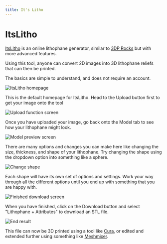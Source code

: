 ```yaml
---
title: It's Litho
---
```


# ItsLitho

[ItsLitho](http://tool.itslitho.com/) is an online lithophane generator, similar to [3DP Rocks](https://learn.tewahi.com/tools/3dprocks) but with more advanced features.

Using this tool, anyone can convert 2D images into 3D lithophane reliefs that can then be printed.

The basics are simple to understand, and does not require an account.

![ItsLitho homepage](https://media.tewahi.com/litho1.png)

This is the default homepage for ItsLitho. Head to the Upload button first to get your image onto the tool

![Upload function screen](https://media.tewahi.com/litho2.png)

Once you have uploaded your image, go back onto the Model tab to see how your lithophane might look.

![Model preview screen](https://media.tewahi.com/litho3.png)

There are many options and changes you can make here like changing the size, thickness, and shape of your lithophane. Try changing the shape using the dropdown option into something like a sphere.

![Change shape](https://media.tewahi.com/litho4.png)

Each shape will have its own set of options and settings. Work your way through all the different options until you end up with something that you are happy with.

![Finished download screen](https://media.tewahi.com/litho5.png)

When you have finished, click on the Download button and select "Lithophane + Attributes" to download an STL file.

![End result](https://media.tewahi.com/litho6.png)

This file can now be 3D printed using a tool like [Cura](https://learn.tewahi.com/tools/cura), or edited and extended further using something like [Meshmixer](https://learn.tewahi.com/tools/meshmixer).
